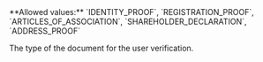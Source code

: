 <ParamField body="Type" type="string" required>     
**Allowed values:** `IDENTITY_PROOF`, `REGISTRATION_PROOF`, `ARTICLES_OF_ASSOCIATION`, `SHAREHOLDER_DECLARATION`, `ADDRESS_PROOF`

The type of the document for the user verification.  
</ParamField>